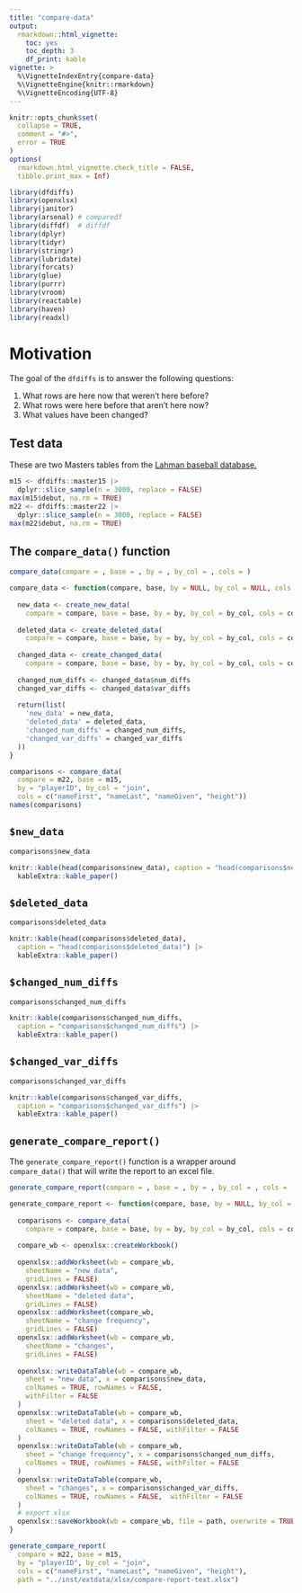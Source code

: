 ```yaml
---
title: "compare-data"
output: 
  rmarkdown::html_vignette:
    toc: yes
    toc_depth: 3
    df_print: kable
vignette: >
  %\VignetteIndexEntry{compare-data}
  %\VignetteEngine{knitr::rmarkdown}
  %\VignetteEncoding{UTF-8}
---
```


```r
knitr::opts_chunk$set(
  collapse = TRUE,
  comment = "#>", 
  error = TRUE
)
options(
  rmarkdown.html_vignette.check_title = FALSE,
  tibble.print_max = Inf)
```

```r
library(dfdiffs)
library(openxlsx)
library(janitor) 
library(arsenal) # comparedf
library(diffdf)  # diffdf
library(dplyr)
library(tidyr)
library(stringr)
library(lubridate)
library(forcats)
library(glue)
library(purrr)
library(vroom)
library(reactable)
library(haven)
library(readxl)
```


# Motivation

The goal of the `dfdiffs` is to answer the following questions: 

1. What rows are here now that weren't here before?  
2. What rows were here before that aren't here now?   
3. What values have been changed?

## Test data 

These are two Masters tables from the [Lahman baseball database.](https://www.seanlahman.com/baseball-archive/statistics/) 

```r
m15 <- dfdiffs::master15 |> 
  dplyr::slice_sample(n = 3000, replace = FALSE)
max(m15$debut, na.rm = TRUE)
m22 <- dfdiffs::master22 |> 
  dplyr::slice_sample(n = 3000, replace = FALSE)
max(m22$debut, na.rm = TRUE)
```

## The `compare_data()` function 

```r
compare_data(compare = , base = , by = , by_col = , cols = )
```

```r
compare_data <- function(compare, base, by = NULL, by_col = NULL, cols = NULL) {
  
  new_data <- create_new_data(
    compare = compare, base = base, by = by, by_col = by_col, cols = cols)
  
  deleted_data <- create_deleted_data(
    compare = compare, base = base, by = by, by_col = by_col, cols = cols)
  
  changed_data <- create_changed_data(
    compare = compare, base = base, by = by, by_col = by_col, cols = cols)
  
  changed_num_diffs <- changed_data$num_diffs
  changed_var_diffs <- changed_data$var_diffs
  
  return(list(
    'new_data' = new_data,
    'deleted_data' = deleted_data,
    'changed_num_diffs' = changed_num_diffs,
    'changed_var_diffs' = changed_var_diffs
  ))
}
```

```r
comparisons <- compare_data(
  compare = m22, base = m15, 
  by = "playerID", by_col = "join", 
  cols = c("nameFirst", "nameLast", "nameGiven", "height"))
names(comparisons)
```


## `$new_data`

```r
comparisons$new_data
```

```r
knitr::kable(head(comparisons$new_data), caption = "head(comparisons$new_data)") |> 
  kableExtra::kable_paper()
```


## `$deleted_data`

```r
comparisons$deleted_data
```

```r
knitr::kable(head(comparisons$deleted_data), 
  caption = "head(comparisons$deleted_data)") |> 
  kableExtra::kable_paper()
```


## `$changed_num_diffs`

```r
comparisons$changed_num_diffs
```

```r
knitr::kable(comparisons$changed_num_diffs, 
  caption = "comparisons$changed_num_diffs") |> 
  kableExtra::kable_paper()
```


## `$changed_var_diffs`

```r
comparisons$changed_var_diffs
```

```r
knitr::kable(comparisons$changed_var_diffs, 
  caption = "comparisons$changed_var_diffs") |> 
  kableExtra::kable_paper()
```


## `generate_compare_report()`

The `generate_compare_report()` function is a wrapper around `compare_data()` that will write the report to an excel file. 

```r
generate_compare_report(compare = , base = , by = , by_col = , cols = , path = )
```


```r
generate_compare_report <- function(compare, base, by = NULL, by_col = NULL, cols = NULL, path) {
  
  comparisons <- compare_data(
    compare = compare, base = base, by = by, by_col = by_col, cols = cols)
  
  compare_wb <- openxlsx::createWorkbook()
  
  openxlsx::addWorksheet(wb = compare_wb,
    sheetName = "new data",
    gridLines = FALSE)
  openxlsx::addWorksheet(wb = compare_wb,
    sheetName = "deleted data",
    gridLines = FALSE)
  openxlsx::addWorksheet(compare_wb,
    sheetName = "change frequency",
    gridLines = FALSE)
  openxlsx::addWorksheet(wb = compare_wb,
    sheetName = "changes",
    gridLines = FALSE)
  
  openxlsx::writeDataTable(wb = compare_wb,
    sheet = "new data", x = comparisons$new_data, 
    colNames = TRUE, rowNames = FALSE, 
    withFilter = FALSE
  )
  openxlsx::writeDataTable(wb = compare_wb, 
    sheet = "deleted data", x = comparisons$deleted_data, 
    colNames = TRUE, rowNames = FALSE, withFilter = FALSE
  )
  openxlsx::writeDataTable(wb = compare_wb,
    sheet = "change frequency", x = comparisons$changed_num_diffs, 
    colNames = TRUE, rowNames = FALSE, withFilter = FALSE
  )
  openxlsx::writeDataTable(compare_wb,
    sheet = "changes", x = comparisons$changed_var_diffs, 
    colNames = TRUE, rowNames = FALSE,  withFilter = FALSE
  )
  # export xlsx 
  openxlsx::saveWorkbook(wb = compare_wb, file = path, overwrite = TRUE)
}
```

```r
generate_compare_report(
  compare = m22, base = m15, 
  by = "playerID", by_col = "join", 
  cols = c("nameFirst", "nameLast", "nameGiven", "height"), 
  path = "../inst/extdata/xlsx/compare-report-text.xlsx")
```

